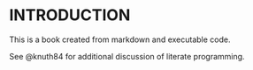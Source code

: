 # INTRODUCTION

This is a book created from markdown and executable code.

See @knuth84 for additional discussion of literate programming.
